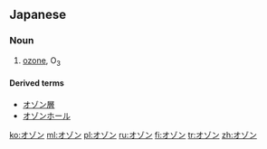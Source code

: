 ==Japanese==

===Noun===
{{ja-noun}}

# {{label|ja|chemistry|sort=おぞん}} [[ozone]], O<sub>3</sub>

====Derived terms====
* [[オゾン層]]
* [[オゾンホール]]

[[ko:オゾン]]
[[ml:オゾン]]
[[pl:オゾン]]
[[ru:オゾン]]
[[fi:オゾン]]
[[tr:オゾン]]
[[zh:オゾン]]